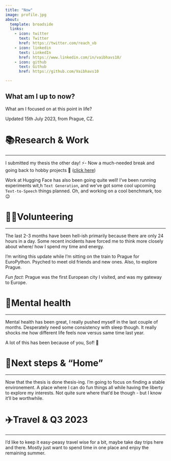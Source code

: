 ```yaml
---
title: "Now"
image: profile.jpg
about:
  template: broadside
  links:
    - icon: twitter
      text: Twitter
      href: https://twitter.com/reach_vb
    - icon: linkedin
      text: LinkedIn
      href: https://www.linkedin.com/in/vaibhavs10/
    - icon: github
      text: Github
      href: https://github.com/Vaibhavs10

---
```


## **What am I up to now?**

What am I focused on at this point in life?

Updated 15th July 2023, from Prague, CZ.

# 📚Research & Work

---

I submitted my thesis the other day! ⚡️- Now a much-needed break and going back to hobby projects 🚀 ([click here](https://twitter.com/reach_vb/status/1679839404553060355?s=20))

Work at Hugging Face has also been going quite well! I’ve been running experiments wit,h `Text Generation`, and we’ve got some cool upcoming `Text-to-Speech` things planned. Oh, and working on a cool benchmark, too 😉

# 🙋‍♂️Volunteering

---

The last 2-3 months have been hell-ish primarily because there are only 24 hours in a day. Some recent incidents have forced me to think more closely about where/ how I spend my time and energy.

I’m writing this update while I’m sitting on the train to Prague for EuroPython. Psyched to meet old friends and new ones. Also, to explore Prague.

*Fun fact*: Prague was the first European city I visited, and was my gateway to Europe.

# 🧠Mental health

---

Mental health has been great, I really pushed myself in the last couple of months. Desperately need some consistency with sleep though. It really shocks me how different life feels now versus same time last year.

A lot of this has been because of you, Sof! 🧁

# 🏡Next steps & “Home”

---

Now that the thesis is done thesis-ing. I’m going to focus on finding a stable environement. A place where I can do fun things all while having the liberty to explore my interests. Not quite sure where that’d be though - but I know it’ll be worthwhile.

# ✈️Travel & Q3 2023

---

I’d like to keep it easy-peasy travel wise for a bit, maybe take day trips here and there. Mostly just want to spend time in one place and enjoy the remaining summer.
